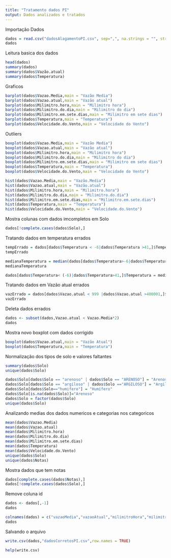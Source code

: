 ```yaml
---
title: "Tratamento dados PI"
output: Dados analizados e tratados
---
```

Importação Dados
```r
dados = read.csv("dadosAlagamentoPI.csv", sep=",", na.strings = "", stringsAsFactors = T)
dados
```

Leitura basica dos dados
```r
head(dados)
summary(dados)
summary(dados$Vazão.atual)
summary(dados$Temperatura)
```

Graficos
```r
barplot(dados$Vazao.Media,main = "Vazão Media")
barplot(dados$Vazao.atual,main = "Vazão atual")
barplot(dados$Milimitro.hora,main = "Milimitro hora")
barplot(dados$Milimitro.do.dia,main = "Milimitro do dia")
barplot(dados$Milimitro.em.sete.dias,main = "Milimitro em sete dias")
barplot(dados$Temperatura,main = "Temperatura")
barplot(dados$Velocidade.do.Vento,main = "Velocidade do Vento")
```

Outliers
```r
boxplot(dados$Vazao.Media,main = "Vazão Media")
boxplot(dados$Vazao.atual,main = "Vazão atual")
boxplot(dados$Milimitro.hora,main = "Milimitro hora")
boxplot(dados$Milimitro.do.dia,main = "Milimitro do dia")
boxplot(dados$Milimitro.em.sete.dias,main = "Milimitro em sete dias")
boxplot(dados$Temperatura,main = "Temperatura")
boxplot(dados$Velocidade.do.Vento,main = "Velocidade do Vento")
```

```r
hist(dados$Vazao.Media,main = "Vazão.Media")
hist(dados$Vazao.atual,main = "Vazão.atual")
hist(dados$Milimitro.hora,main = "Milimitro.hora")
hist(dados$Milimitro.do.dia,main = "Milimitro.do.dia")
hist(dados$Milimitro.em.sete.dias,main = "Milimitro.em.sete.dias")
hist(dados$Temperatura,main = "Temperatura")
hist(dados$Velocidade.do.Vento,main = "Velocidade.do.Vento")
```

Mostra colunas com dados imcompletos em Solo
```r
dados[!complete.cases(dados$Solo),]
```

Tratando dados em temperatura errados
```r
tempErrado = dados[dados$Temperatura < -6|dados$Temperatura >41,]$Temperatura
tempErrado
```
```r
medianaTemperatura = median(dados[dados$Temperatura>-6|dados$Temperatura<41,]$Temperatura)
medianaTemperatura
```
```r
dados[dados$Temperatura< (-6)|dados$Temperatura>41,]$Temperatura = medianaTemperatura
```

Tratando dados em Vazão atual errados
```r
vazErrado = dados[dados$Vazao.atual < 999 |dados$Vazao.atual >400001,]$Vazao.atual
vazErrado
```

Deleta dados errados
```r
dados <- subset(dados,Vazao.atual < Vazao.Media*2)
dados
```

Mostra novo boxplot com dados corrigido 
```r
boxplot(dados$Vazao.atual,main = "Vazão Atual")
boxplot(dados$Temperatura,main = "Temperatura")
```

Normalização dos tipos de solo e valores faltantes
```r
summary(dados$Solo)
unique(dados$Solo)
```
```r
dados$Solo[dados$Solo == "arenoso" | dados$Solo == "ARENOSO"] = "Arenoso"
dados$Solo[dados$Solo == "argiloso" | dados$Solo =="ARGILOSO"] = "Argiloso"
dados$Solo[dados$Solo=="humifero"] = "Humífero"
dados$Solo[is.na(dados$Solo)]="Arenoso"
dados$Solo = factor(dados$Solo)
unique(dados$Solo)
```

Analizando medias dos dados numericos e categorias nos categoricos
```r
mean(dados$Vazao.Media)
mean(dados$Vazao.atual)
mean(dados$Milimitro.hora)
mean(dados$Milimitro.do.dia)
mean(dados$Milimitro.em.sete.dias)
mean(dados$Temperatura)
mean(dados$Velocidade.do.Vento)
unique(dados$Solo)
unique(dados$Notas)
```

Mostra dados que tem notas
```r
dados[complete.cases(dados$Notas),]
dados[!complete.cases(dados$Solo),]
```

Remove coluna id
```r
dados <- dados[,-1]
dados
```


```r
colnames(dados) = c("vazaoMedia","vazaoAtual","milimitroHora","milimitroDia","milimitroSeteDias","temperatura","velocidadeVento","costa","cidade","vegetacao","montanha","solo","notas","alagou")
dados
```


Salvando o arquivo
```r
write.csv(dados,"dadosCorretosPI.csv",row.names = TRUE)
```

```r
help(write.csv)
```


